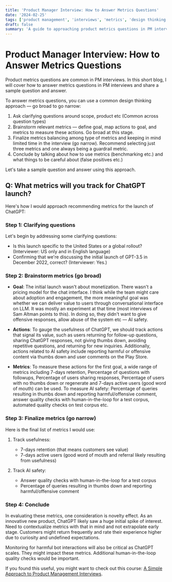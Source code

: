 ```yaml
---
title: 'Product Manager Interview: How to Answer Metrics Questions'
date: '2024-02-25'
tags: ['product management', 'interviews', 'metrics', 'design thinking']
draft: false
summary: 'A guide to approaching product metrics questions in PM interviews using a design thinking framework, with a sample question and answer focused on ChatGPT launch metrics.'
---
```


# Product Manager Interview: How to Answer Metrics Questions

Product metrics questions are common in PM interviews. In this short blog, I will cover how to answer metrics questions in PM interviews and share a sample question and answer.

To answer metrics questions, you can use a common design thinking approach — go broad to go narrow:

1. Ask clarifying questions around scope, product etc (Common across question types)
2. Brainstorm relevant metrics — define goal, map actions to goal, and metrics to measure these actions. Go broad at this stage.
3. Finalize metrics balancing among type of metrics and keeping in mind limited time in the interview (go narrow). Recommend selecting just three metrics and one always being a guardrail metric.
4. Conclude by talking about how to use metrics (benchmarking etc.) and what things to be careful about (false positives etc.)

Let's take a sample question and answer using this approach.

## Q: What metrics will you track for ChatGPT launch?

Here's how I would approach recommending metrics for the launch of ChatGPT:

### Step 1: Clarifying questions

Let's begin by addressing some clarifying questions:

- Is this launch specific to the United States or a global rollout? (Interviewer: US only and in English language)
- Confirming that we're discussing the initial launch of GPT-3.5 in December 2022, correct? (Interviewer: Yes.)

### Step 2: Brainstorm metrics (go broad)

- **Goal**: The initial launch wasn't about monetization. There wasn't a pricing model for the chat interface. I think while the team might care about adoption and engagement, the more meaningful goal was whether we can deliver value to users through conversational interface on LLM. It was mostly an experiment at that time (most interviews of Sam Altman points to this). In doing so, they didn't want to give offensive responses, allow abuse of the system etc — AI safety.

- **Actions**: To gauge the usefulness of ChatGPT, we should track actions that signal its value, such as users returning for follow-up questions, sharing ChatGPT responses, not giving thumbs down, avoiding repetitive questions, and returning for new inquiries. Additionally, actions related to AI safety include reporting harmful or offensive content via thumbs down and user comments on the Play Store.

- **Metrics**: To measure these actions for the first goal, a wide range of metrics including 7-days retention, Percentage of questions with followups, Percentage of users sharing responses, Percentage of users with no thumbs down or regenerate and 7-days active users (good word of mouth) can be used. To measure AI safety: Percentage of queries resulting in thumbs down and reporting harmful/offensive comment, answer quality checks with human-in-the-loop for a test corpus, automated quality checks on test corpus etc.

### Step 3: Finalize metrics (go narrow)

Here is the final list of metrics I would use:

1. Track usefulness:

   - 7-days retention (that means customers see value)
   - 7-days active users (good word of mouth and referral likely resulting from usefulness)

2. Track AI safety:
   - Answer quality checks with human-in-the-loop for a test corpus
   - Percentage of queries resulting in thumbs down and reporting harmful/offensive comment

### Step 4: Conclude

In evaluating these metrics, one consideration is novelty effect. As an innovative new product, ChatGPT likely saw a huge initial spike of interest. Need to contextualize metrics with that in mind and not extrapolate early stage. Customers might return frequently and rate their experience higher due to curiosity and undefined expectations.

Monitoring for harmful bot interactions will also be critical as ChatGPT scales. They might impact these metrics. Additional human-in-the-loop quality checks would be important.

If you found this useful, you might want to check out this course: [A Simple Approach to Product Management Interviews](pm-interview-prep1.teachable.com/p/pm-interview-course).
